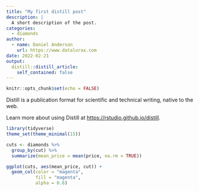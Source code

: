 ```yaml
---
title: "My first distill post"
description: |
  A short description of the post.
categories:
  - diamonds
author:
  - name: Daniel Anderson
    url: https://www.datalorax.com
date: 2022-02-21
output:
  distill::distill_article:
    self_contained: false
---
```



```r
knitr::opts_chunk$set(echo = FALSE)
```

Distill is a publication format for scientific and technical writing, native to the web.

Learn more about using Distill at <https://rstudio.github.io/distill>.



```r
library(tidyverse)
theme_set(theme_minimal(15))

cuts <- diamonds %>% 
  group_by(cut) %>% 
  summarize(mean_price = mean(price, na.rm = TRUE))

ggplot(cuts, aes(mean_price, cut)) +
  geom_col(color = "magenta",
           fill = "magenta",
           alpha = 0.6)
```

